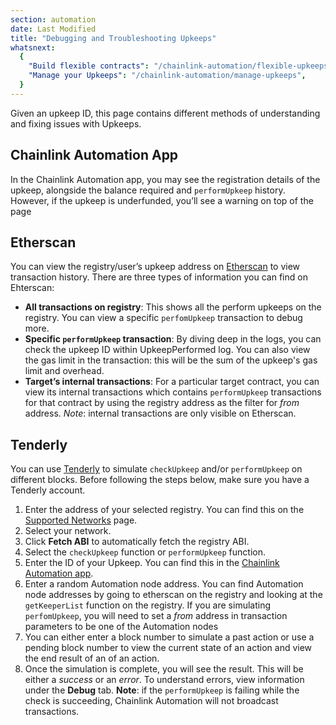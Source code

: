 ```yaml
---
section: automation
date: Last Modified
title: "Debugging and Troubleshooting Upkeeps"
whatsnext:
  {
    "Build flexible contracts": "/chainlink-automation/flexible-upkeeps",
    "Manage your Upkeeps": "/chainlink-automation/manage-upkeeps",
  }
---
```



Given an upkeep ID, this page contains different methods of understanding and fixing issues with Upkeeps.

## Chainlink Automation App

In the Chainlink Automation app, you may see the registration details of the upkeep, alongside the balance required and `performUpkeep` history. However, if the upkeep is underfunded, you’ll see a warning on top of the page

<ClickToZoom src="/images/automation/debugging-ui.png" />

## Etherscan

You can view the registry/user’s upkeep address on [Etherscan](https://etherscan.io/) to view transaction history. There are three types of information you can find on Ehterscan:

- **All transactions on registry**: This shows all the perform upkeeps on the registry. You can view a specific `perfomUpkeep` transaction to debug more.
- **Specific `performUpkeep` transaction**: By diving deep in the logs, you can check the upkeep ID within UpkeepPerformed log. You can also view the gas limit in the transaction: this will be the sum of the upkeep's gas limit and overhead.
- **Target’s internal transactions**: For a particular target contract, you can view its internal transactions which contains `performUpkeep` transactions for that contract by using the registry address as the filter for _from_ address. _Note_: internal transactions are only visible on Etherscan.

## Tenderly

You can use [Tenderly](https://tenderly.co/) to simulate `checkUpkeep` and/or `performUpkeep` on different blocks. Before following the steps below, make sure you have a Tenderly account.

1. Enter the address of your selected registry. You can find this on the [Supported Networks](/chainlink-automation/supported-networks) page.
1. Select your network.
1. Click **Fetch ABI** to automatically fetch the registry ABI.
1. Select the `checkUpkeep` function or `performUpkeep` function.
1. Enter the ID of your Upkeep. You can find this in the [Chainlink Automation app](https://automation.chain.link/).
1. Enter a random Automation node address. You can find Automation node addresses by going to etherscan on the registry and looking at the `getKeeperList` function on the registry. If you are simulating `perfomUpkeep`, you will need to set a _from_ address in transaction parameters to be one of the Automation nodes
1. You can either enter a block number to simulate a past action or use a pending block number to view the current state of an action and view the end result of an of an action.
1. Once the simulation is complete, you will see the result. This will be either a _success_ or an _error_. To understand errors, view information under the **Debug** tab. **Note**: if the `performUpkeep` is failing while the check is succeeding, Chainlink Automation will not broadcast transactions.
